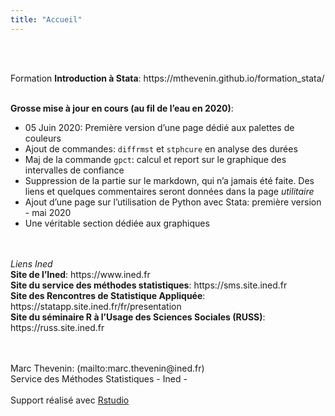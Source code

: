 ---
title: "Accueil"
---

 
<br><br>

Formation **Introduction à Stata**: https://mthevenin.github.io/formation_stata/   

<br>
**Grosse mise à jour en cours (au fil de l'eau en 2020)**:

- 05 Juin 2020: Première version d'une page dédié aux palettes de couleurs
- Ajout de commandes: ```diffrmst``` et ```stphcure``` en analyse des durées
- Maj de la commande ```gpct```: calcul et report sur le graphique des intervalles de confiance
- Suppression de la partie sur le markdown, qui n'a jamais été faite. Des liens et quelques commentaires seront données dans la page *utilitaire*
- Ajout d'une page sur l'utilisation de Python avec Stata: première version - mai 2020
- Une véritable section dédiée aux graphiques


<br><br>
*Liens Ined*   
**Site de l'Ined**: https://www.ined.fr  
**Site du service des méthodes statistiques**: https://sms.site.ined.fr  
**Site des Rencontres de Statistique Appliquée**: https://statapp.site.ined.fr/fr/presentation   
**Site du séminaire R à l'Usage des Sciences Sociales (RUSS)**: https://russ.site.ined.fr 

<br><br>
Marc Thevenin: (mailto:marc.thevenin@ined.fr)  
 Service des Méthodes Statistiques - Ined -
<br><br>
Support réalisé avec [Rstudio](href:https://www.rstudio.com)






